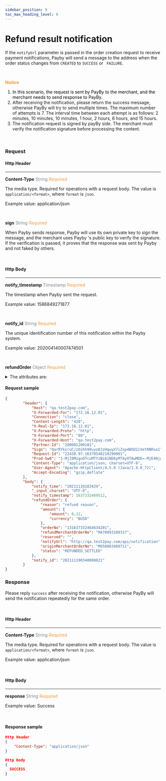 ```yaml
---
sidebar_position: 9
toc_max_heading_level: 6
---
```





# Refund result notification

If the `notifyUrl` parameter is passed in the order creation request to receive payment notifications, Payby will send a message to the address when the order status changes from `CREATED` to `SUCCESS` or ` FAILURE`.

<br/>

 **<font color = '#f19938'>Notice </font>**

1.  <font color = 'black'>In this scenario, the request is sent by PayBy to the merchant, and the merchant needs to send response to PayBy.</font>
2.  After receiving the notification, please return the success message, otherwise PayBy will try to send multiple times. The maximum number of attempts is 7. The interval time between each attempt is as follows:  2 minutes, 10 minutes, 10  minutes, 1 hour, 2 hours, 6 hours, and 15 hours. 
3.  The notification request is signed by payBy side. The merchant must verify the notification signature before processing the content.

<br/>

### Request

#### Http Header

---

**Content-Type**    <font color = '#7d8793'>String</font>  <font color = '#f19938'>Required</font>

The media type. Required for operations with a request body. The value is `application/<format>`, where `format` is `json`.

Example value: application/json

<br/>

**sign**   <font color = ' #7d8793'>String</font>   <font color = '#f19938'>Required</font>

When Payby sends response, Payby will use its own private key to sign the message, and the merchant uses Payby 's public key to verify the signature. If the verification is passed, it proves that the response was sent by Payby and not faked by others.

<br/>

#### Http Body

---

**notify_timestamp**  <font color = ' #7d8793'>Timestamp</font>  <font color = '#f19938'>Required</font>

The timestamp when Payby sent the request.

Example value: 1586849271877

<br/>

**notify_id**  <font color = ' #7d8793'>String</font>  <font color = '#f19938'>Required</font>

The unique identification number of this notification within the Payby system.

Example value: 202004140007474501

<br/>

**refundOrder**   <font color = ' #7d8793'>Object</font>  <font color = '#f19938'>Required</font>


  <details>
    <summary>The attributes are:</summary>
    <RefundOrder/>
  </details>

#### Request sample

```json
{
        "header": {
            "Host": "qa.test2pay.com",
            "X-Forwarded-For": "172.16.12.81",
            "Connection": "close",
            "Content-Length": "420",
            "X-Real-Ip": "172.16.12.81",
            "X-Forwarded-Proto": "http",
            "X-Forwarded-Port": "80",
            "X-Forwarded-Host": "qa.test2pay.com",
            "Partner-Id": "200001200101",
            "Sign": "QarRYksruC/zOihh99uyo8JzHqwyX7iZsp4W5D2iVetRNRxa1T5XqCN8WsMFf+lGHFZ6JYxyEJFxA1mHFhb4/4Is7HlndHalnMxBhkFvzQnabBAvwz5zPup+37x3wIm2TBQhQGY4ScMkKRKgncLF11+bckyo7qy2h/doPykRWMB4wiX7OHOI0/CKZdF3FPcuImVCK3uP7NFtLBunfABRPDku5OXVnDbXYfXM+KYtBWHW4iUV+iiSago/2/w+5e4CG6oPu8rd0b21Puyp4VNHj1lUp/uQ8LKhEQmLdVh+I7VIXF6nBnEhecGQhSDT2HicrcymJidOyfHCv4XQ7ihTGQ==",
            "Request-Id": "22438.97.16370540210290001",
            "Prod-Sw6": "1-MjI0MzguOTcuMTYzNzA1NDAyMTAyOTAwMDE=-MjE4NjguNDM3LjE2MzczMzI0Njk1MTI2MTYy-2-21868-22438-MTE5Mw==-I1RocmVhZC9vcmcuYXBhY2hlLnNreXdhbGtpbmcuYXBtLnRvb2xraXQudHJhY2UuUnVubmFibGVXcmFwcGVyL3J1bg==-I1RocmVhZC9vcmcuYXBhY2hlLnNreXdhbGtpbmcuYXBtLnRvb2xraXQudHJhY2UuUnVubmFibGVXcmFwcGVyL3J1bg==",
            "Content-Type": "application/json; charset=UTF-8",
            "User-Agent": "Apache-HttpClient/4.5.8 (Java/1.8.0_72)",
            "Accept-Encoding": "gzip,deflate"
        },
        "body": {
            "notify_time": "20211119183429",
            "_input_charset": "UTF-8",
            "notify_timestamp": 1637332469512,
            "refundOrder": {
                "reason": "refund reason",
                "amount": {
                    "amount": 0.12,
                    "currency": "BUSD"
                },
                "orderNo": "131637332464634201",
                "refundMerchantOrderNo": "M470993189317",
                "reserved": "",
                "notifyUrl": "http://qa.test2pay.com/api/notification",
                "originMerchantOrderNo": "M956003460711",
                "status": "REFUNDED_SETTLED"
            },
            "notify_id": "202111190340008821"
        }
}
```



### Response 

Please reply `success` after receiving the notification, otherwise PayBy will send the notification repeatedly for the same order.

<br/>

#### Http Header

---

**Content-Type**    <font color = '#7d8793'>String</font>  <font color = '#f19938'>Required</font>

The media type. Required for operations with a request body. The value is `application/<format>`, where `format` is `json`.

Example value: application/json

<br/>

#### Http Body

---

**response**  <font color = ' #7d8793'>String</font>  <font color = '#f19938'>Required</font>

Example value: Success

<br/>

#### Response sample

```json
Http Header
{
	"Content-Type": "application/json" 
}

Http Body
{
  SUCCESS
}
```

